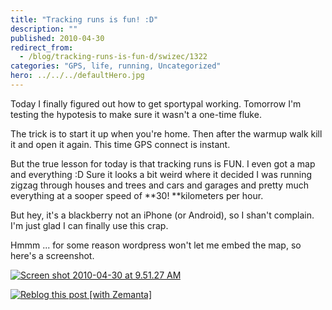 ```yaml
---
title: "Tracking runs is fun! :D"
description: ""
published: 2010-04-30
redirect_from:
  - /blog/tracking-runs-is-fun-d/swizec/1322
categories: "GPS, life, running, Uncategorized"
hero: ../../../defaultHero.jpg
---
```


Today I finally figured out how to get sportypal working. Tomorrow I'm testing the hypotesis to make sure it wasn't a one-time fluke.

The trick is to start it up when you're home. Then after the warmup walk kill it and open it again. This time GPS connect is instant.

But the true lesson for today is that tracking runs is FUN. I even got a map and everything :D Sure it looks a bit weird where it decided I was running zigzag through houses and trees and cars and garages and pretty much everything at a sooper speed of **30! **kilometers per hour.

But hey, it's a blackberry not an iPhone (or Android), so I shan't complain. I'm just glad I can finally use this crap.

Hmmm ... for some reason wordpress won't let me embed the map, so here's a screenshot.

[![](http://swizec.com/blog/wp-content/uploads/2010/04/Screen-shot-2010-04-30-at-9.51.27-AM.png "Screen shot 2010-04-30 at 9.51.27 AM")](http://swizec.com/blog/wp-content/uploads/2010/04/Screen-shot-2010-04-30-at-9.51.27-AM.png)

[![Reblog this post [with Zemanta]](http://img.zemanta.com/reblog_e.png?x-id=7512ac06-9c72-4184-92e8-eafed79ca5bd)](http://reblog.zemanta.com/zemified/7512ac06-9c72-4184-92e8-eafed79ca5bd/ "Reblog this post [with Zemanta]")

